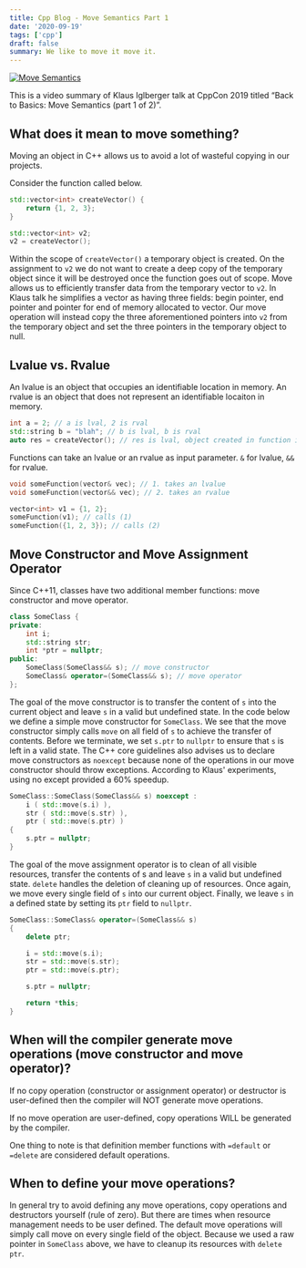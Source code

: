 ```yaml
---
title: Cpp Blog - Move Semantics Part 1
date: '2020-09-19'
tags: ['cpp']
draft: false
summary: We like to move it move it.
---
```


[![Move Semantics](http://img.youtube.com/vi/St0MNEU5b0o/0.jpg)](http://www.youtube.com/watch?v=St0MNEU5b0o)

This is a video summary of Klaus Iglberger talk at CppCon 2019 titled “Back to Basics: Move Semantics (part 1 of 2)”.

## What does it mean to move something?

Moving an object in C++ allows us to avoid a lot of wasteful copying in our projects.

Consider the function called below.

```cpp
std::vector<int> createVector() {
    return {1, 2, 3};
}

std::vector<int> v2;
v2 = createVector();
```

Within the scope of `createVector()` a temporary object is created. On the assignment to `v2` we do not want to create a deep copy of the temporary object since it will be destroyed once the function goes out of scope. Move allows us to efficiently transfer data from the temporary vector to `v2`. In Klaus talk he simplifies a vector as having three fields: begin pointer, end pointer and pointer for end of memory allocated to vector. Our move operation will instead copy the three aforementioned pointers into `v2` from the temporary object and set the three pointers in the temporary object to null.

## Lvalue vs. Rvalue

An lvalue is an object that occupies an identifiable location in memory. An rvalue is an object that does not represent an identifiable locaiton in memory.

```cpp
int a = 2; // a is lval, 2 is rval
std::string b = "blah"; // b is lval, b is rval
auto res = createVector(); // res is lval, object created in function is rval
```

Functions can take an lvalue or an rvalue as input parameter. `&` for lvalue, `&&` for rvalue.

```cpp
void someFunction(vector& vec); // 1. takes an lvalue
void someFunction(vector&& vec); // 2. takes an rvalue

vector<int> v1 = {1, 2};
someFunction(v1); // calls (1)
someFunction({1, 2, 3}); // calls (2)
```

## Move Constructor and Move Assignment Operator

Since C++11, classes have two additional member functions: move constructor and move operator.

```cpp
class SomeClass {
private:
    int i;
    std::string str;
    int *ptr = nullptr;
public:
    SomeClass(SomeClass&& s); // move constructor
    SomeClass& operator=(SomeClass&& s); // move operator
};
```

The goal of the move constructor is to transfer the content of `s` into the current object and leave `s` in a valid but undefined state. In the code below we define a simple move constructor for `SomeClass`. We see that the move constructor simply calls `move` on all field of `s` to achieve the transfer of contents. Before we terminate, we set `s.ptr` to `nullptr` to ensure that `s` is left in a valid state. The C++ core guidelines also advises us to declare move constructors as `noexcept` because none of the operations in our move constructor should throw exceptions. According to Klaus' experiments, using no except provided a 60% speedup.

```cpp
SomeClass::SomeClass(SomeClass&& s) noexcept :
    i ( std::move(s.i) ),
    str ( std::move(s.str) ),
    ptr ( std::move(s.ptr) )
{
    s.ptr = nullptr;
}
```

The goal of the move assignment operator is to clean of all visible resources, transfer the contents of s and leave `s` in a valid but undefined state. `delete` handles the deletion of cleaning up of resources. Once again, we move every single field of `s` into our current object. Finally, we leave `s` in a defined state by setting its `ptr` field to `nullptr`.

```cpp
SomeClass::SomeClass& operator=(SomeClass&& s)
{
    delete ptr;

    i = std::move(s.i);
    str = std::move(s.str);
    ptr = std::move(s.ptr);

    s.ptr = nullptr;

    return *this;
}
```

## When will the compiler generate move operations (move constructor and move operator)?

If no copy operation (constructor or assignment operator) or destructor is user-defined then the compiler will NOT generate move operations.

If no move operation are user-defined, copy operations WILL be generated by the compiler.

One thing to note is that definition member functions with `=default` or `=delete` are considered default operations.

## When to define your move operations?

In general try to avoid defining any move operations, copy operations and destructors yourself (rule of zero). But there are times when resource management needs to be user defined. The default move operations will simply call move on every single field of the object. Because we used a raw pointer in `SomeClass` above, we have to cleanup its resources with `delete ptr`.

